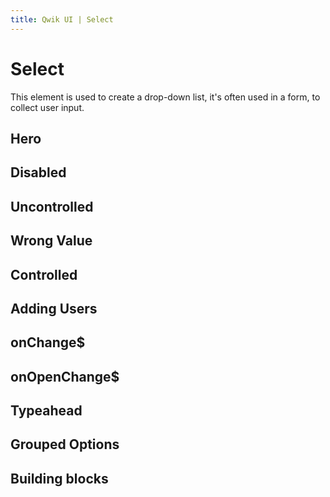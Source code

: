 ```yaml
---
title: Qwik UI | Select
---
```



<StatusBanner status={statusByComponent.headless.Select} />

# Select

This element is used to create a drop-down list, it's often used in a form, to collect user input.

## Hero

<div data-testid="select-hero-test">
  <Showcase name="hero" />
</div>

## Disabled

<div data-testid="select-disabled-test">
  <Showcase name="disabled" />
</div>

## Uncontrolled

<div data-testid="select-uncontrolled-test">
  <Showcase name="uncontrolled" />
</div>

## Wrong Value

<div data-testid="select-wrong-value-test">
  <Showcase name="wrong-value" />
</div>

## Controlled

<div data-testid="select-controlled-test">
  <Showcase name="controlled" />
</div>

## Adding Users

<div data-testid="select-add-users-test">
  <Showcase name="add-users" />
</div>

## onChange$

<div data-testid="select-change-test">
  <Showcase name="change-value" />
</div>

## onOpenChange$

<div data-testid="select-open-change-test">
  <Showcase name="open-change" />
</div>

## Typeahead

<div data-testid="select-typeahead-test">
  <Showcase name="typeahead" />
</div>

## Grouped Options

<div data-testid="select-group-test">
  <Showcase name="group" />
</div>

## Building blocks

<CodeSnippet name="building-blocks" />
